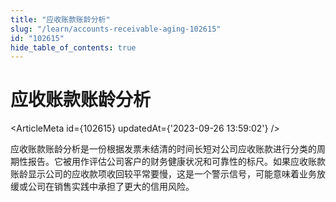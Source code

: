 ```yaml
---
title: "应收账款账龄分析"
slug: "/learn/accounts-receivable-aging-102615"
id: "102615"
hide_table_of_contents: true
---
```



# 应收账款账龄分析

<ArticleMeta id={102615} updatedAt={'2023-09-26 13:59:02'} />
<div className='border-solid border-b border-t-0 my-4 border-[var(--ifm-color-gray-300)]' />

应收账款账龄分析是一份根据发票未结清的时间长短对公司应收账款进行分类的周期性报告。它被用作评估公司客户的财务健康状况和可靠性的标尺。如果应收账款账龄显示公司的应收款项收回较平常要慢，这是一个警示信号，可能意味着业务放缓或公司在销售实践中承担了更大的信用风险。
